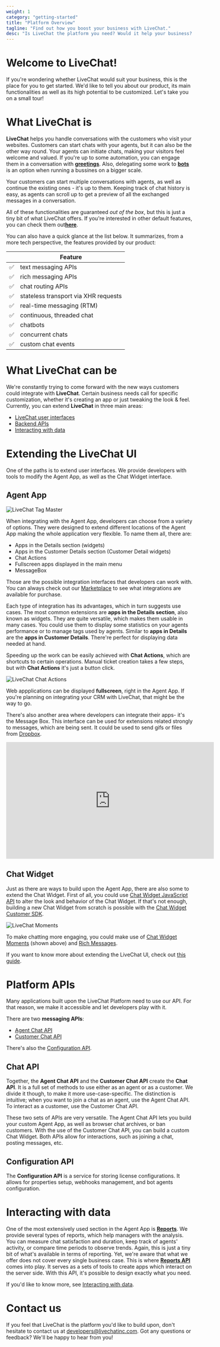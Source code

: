 ```yaml
---
weight: 1
category: "getting-started"
title: "Platform Overview"
tagline: "Find out how you boost your business with LiveChat."
desc: "Is LiveChat the platform you need? Would it help your business? See what LiveChat offers and decide if you want to go for it."
---
```


# Welcome to LiveChat!

If you're wondering whether LiveChat would suit your business, this is the place for you to get started. We'd like to tell you about our product, its main functionalities as well as its high potential to be customized. Let's take you on a small tour!

# What LiveChat is

**LiveChat** helps you handle conversations with the customers who visit your websites. Customers can start chats with your agents, but it can also be the other way round. Your agents can initiate chats, making your visitors feel welcome and valued. If you're up to some automation, you can engage them in a conversation with [**greetings**](https://www.livechatinc.com/help/why-should-i-set-up-chat-greetings/). Also, delegating some work to [**bots**](https://www.livechatinc.com/help/chatbots-explained/) is an option when running a bussines on a bigger scale.

Your customers can start multiple conversations with agents, as well as continue the existing ones - it's up to them. Keeping track of chat history is easy, as agents can scroll up to get a preview of all the exchanged messages in a conversation.

All of these functionalities are guaranteed _out of the box_, but this is just a tiny bit of what LiveChat offers. If you're interested in other default features, you can check them out[**here**](https://www.livechatinc.com/features/).

You can also have a quick glance at the list below. It summarizes, from a more tech perspective, the features provided by our product:

|     | Feature                              |
| --- | ------------------------------------ |
| ✅  | text messaging APIs                  |
| ✅  | rich messaging APIs                  |
| ✅  | chat routing APIs                    |
| ✅  | stateless transport via XHR requests |
| ✅  | real-time messaging (RTM)            |
| ✅  | continuous, threaded chat            |
| ✅  | chatbots                             |
| ✅  | concurrent chats                     |
| ✅  | custom chat events                   |

# What LiveChat can be

We're constantly trying to come forward with the new ways customers could integrate with **LiveChat**. Certain business needs call for specific customization, whether it's creating an app or just tweaking the look & feel. Currently, you can extend **LiveChat** in three main areas:

- [LiveChat user interfaces](#extending-the-livechat-ui)
- [Backend APIs](#backend-apis)
- [Interacting with data](#interacting-with-data)

# Extending the LiveChat UI

<!-- [Extending user interfaces](https://developers.livechatinc.com/docs/building-apps-for-livechat/#extending-user-interfaces) -->

One of the paths is to extend user interfaces. We provide developers with tools to modify the Agent App, as well as the Chat Widget interface.

## Agent App

![LiveChat Tag Master](images/livechat-tag-master-app.jpg)

When integrating with the Agent App, developers can choose from a variety of options. They were designed to extend different locations of the Agent App making the whole application very flexible. To name them all, there are:

- Apps in the Details section (widgets)
- Apps in the Customer Details section (Customer Detail widgets)
- Chat Actions
- Fullscreen apps displayed in the main menu
- MessageBox

Those are the possible integration interfaces that developers can work with. You can always check out our [Marketplace](https://www.livechatinc.com/marketplace/) to see what integrations are available for purchase.

Each type of integration has its advantages, which in turn suggests use cases. The most common extensions are **apps in the Details section**, also known as widgets. They are quite versatile, which makes them usable in many cases. You could use them to display some statistics on your agents performance or to manage tags used by agents. Similar to **apps in Details** are the **apps in Customer Details**. There're perfect for displaying data needed at hand.

Speeding up the work can be easily achieved with **Chat Actions**, which are shortcuts to certain operations. Manual ticket creation takes a few steps, but with **Chat Actions** it's just a button click.

![LiveChat Chat Actions](images/livechat-chat-actions.jpg)

Web appplications can be displayed **fullscreen**, right in the Agent App. If you're planning on integrating your CRM with LiveChat, that might be the way to go.

There's also another area where developers can integrate their apps- it's the Message Box. This interface can be used for extensions related strongly to messages, which are being sent.
It could be used to send gifs or files from [Dropbox](https://www.livechatinc.com/marketplace/apps/dropbox/).

<div align="center">
  <iframe
    width="560"
    height="315"
    src="https://www.youtube.com/embed/P07QVFOrT04"
    frameborder="0"
    allow="accelerometer; autoplay; encrypted-media; gyroscope; picture-in-picture"
    allowfullscreen
  ></iframe>
</div>

## Chat Widget

Just as there are ways to build upon the Agent App, there are also some to extend the Chat Widget. First of all, you could use [Chat Widget JavaScript API](https://developers.livechatinc.com/docs/js-api/) to alter the look and behavior of the Chat Widget. If that's not enough, building a new Chat Widget from scratch is possible with the [Chat Widget Customer SDK](https://developers.livechatinc.com/docs/visitor-sdk/).

![LiveChat Moments](images/livechat-moments-in-chat.jpg)

To make chatting more engaging, you could make use of [Chat Widget Moments](https://developers.livechatinc.com/docs/building-apps-for-livechat/#moments) (shown above) and [Rich Messages](https://www.livechatinc.com/help/rich-messages/).

If you want to know more about extending the LiveChat UI, check out [this guide](https://developers.livechatinc.com/docs/building-apps-for-livechat/#extending-user-interfaces).

# Platform APIs

Many applications built upon the LiveChat Platform need to use our API. For that reason, we make it accessible and let developers play with it.

There are two **messaging APIs**:

- [Agent Chat API](https://developers.livechatinc.com/beta-docs/agent-chat-api/)
- [Customer Chat API](https://developers.livechatinc.com/beta-docs/customer-chat-api/)

There's also the [Configuration API](https://developers.livechatinc.com/beta-docs/configuration-api/).

## Chat API

Together, the **Agent Chat API** and the **Customer Chat API** create the **Chat API**. It is a full set of methods to use either as an agent or as a customer. We divide it though, to make it more use-case-specific. The distinction is intuitive; when you want to join a chat as an agent, use the Agent Chat API. To interact as a customer, use the Customer Chat API.

These two sets of APIs are very versatile. The Agent Chat API lets you build your custom Agent App, as well as browser chat archives, or ban customers. With the use of the Customer Chat API, you can build a custom Chat Widget. Both APIs allow for interactions, such as joining a chat, posting messages, etc.

## Configuration API

The **Configuration API** is a service for storing license configurations. It allows for properties setup, webhooks management, and bot agents configuration.

# Interacting with data

One of the most extensively used section in the Agent App is [**Reports**](https://www.livechatinc.com/help/reporting-options-available-in-livechat/). We provide several types of reports, which help managers with the analysis. You can measure chat satisfaction and duration, keep track of agents' activity, or compare time periods to observe trends. Again, this is just a tiny bit of what's available in terms of reporting. Yet, we're aware that what we offer does not cover every single business case. This is where [**Reports API**](https://developers.livechatinc.com/docs/rest-api/#reports) comes into play. It serves as a sets of tools to create apps which interact on the server side. With this API, it's possible to design exactly what you need.

If you'd like to know more, see [Interacting with data](https://developers.livechatinc.com/docs/building-apps-for-livechat/#interacting-with-data).

# Contact us

If you feel that LiveChat is the platform you'd like to build upon, don't hesitate to contact us at [developers@livechatinc.com](mailto:developers@livechatinc.com).
Got any questions or feedback? We'll be happy to hear from you!
